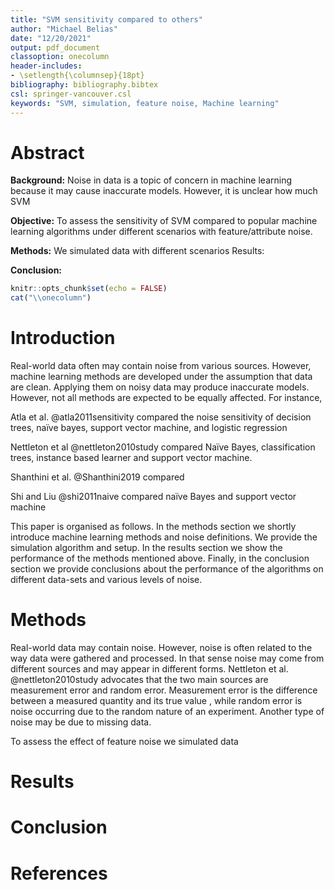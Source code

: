 ```yaml
---
title: "SVM sensitivity compared to others"
author: "Michael Belias"
date: "12/20/2021"
output: pdf_document
classoption: onecolumn
header-includes:
- \setlength{\columnsep}{18pt}
bibliography: bibliography.bibtex
csl: springer-vancouver.csl
keywords: "SVM, simulation, feature noise, Machine learning"
---
```


# Abstract

**Background:** Noise in data is a topic of concern in machine learning because it may cause inaccurate models. However, it is unclear how much SVM

**Objective:** To assess the sensitivity of SVM compared to popular machine learning algorithms under different scenarios with feature/attribute noise.

**Methods:** We simulated data with different scenarios Results:

**Conclusion:**

```r
knitr::opts_chunk$set(echo = FALSE)
cat("\\onecolumn")
```

\clearpage

# Introduction

Real-world data often may contain noise from various sources. However, machine learning methods are developed under the assumption that data are clean. Applying them on noisy data may produce inaccurate models. However, not all methods are expected to be equally affected. For instance,


Atla et al. @atla2011sensitivity  compared the noise sensitivity of decision trees, naïve bayes, support vector machine, and logistic regression

Nettleton et al @nettleton2010study compared Naïve Bayes, classification trees, instance based learner and support vector machine. 

Shanthini et al. @Shanthini2019 compared

Shi and Liu @shi2011naive compared naïve Bayes and support vector machine


This paper is organised as follows. In the methods section we shortly introduce machine learning methods and noise definitions. We provide the simulation algorithm and setup. In the results section we show the performance of the methods mentioned above. Finally, in the conclusion section we provide conclusions about the performance of the algorithms on different data-sets and various levels of noise.

# Methods

Real-world data may contain noise. However, noise is often related to the way data were gathered and processed. In that sense noise may come from different sources and may appear in different forms. Nettleton et al. @nettleton2010study advocates that the two main sources are measurement error and random error. Measurement error is the difference between a measured quantity and its true value , while random error is noise occurring due to the random nature of an experiment. Another type of noise may be due to missing data.

To assess the effect of feature noise we simulated data 





# Results

# Conclusion

\clearpage
# References
